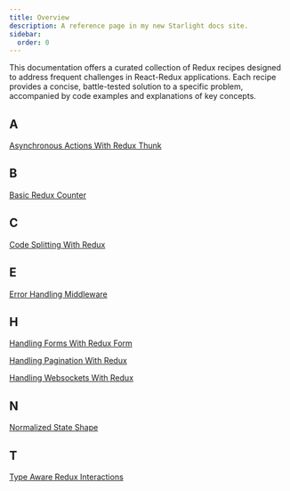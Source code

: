 ```yaml
---
title: Overview
description: A reference page in my new Starlight docs site.
sidebar:
  order: 0
---
```


This documentation offers a curated collection of Redux recipes designed to address frequent challenges in React-Redux applications. Each recipe provides a concise, battle-tested solution to a specific problem, accompanied by code examples and explanations of key concepts.

## A 
[Asynchronous Actions With Redux Thunk](/react/redux-recipes/asynchronous-actions-with-redux-thunk/)

## B 
[Basic Redux Counter](/react/redux-recipes/basic-redux-counter/)

## C 
[Code Splitting With Redux](/react/redux-recipes/code-splitting-with-redux/)

## E 
[Error Handling Middleware](/react/redux-recipes/error-handling-middleware/)

## H 
[Handling Forms With Redux Form](/react/redux-recipes/handling-forms-with-redux-form/)

[Handling Pagination With Redux](/react/redux-recipes/handling-pagination-with-redux/)

[Handling Websockets With Redux](/react/redux-recipes/handling-websockets-with-redux/)

## N 
[Normalized State Shape](/react/redux-recipes/normalized-state-shape/)

## T 
[Type Aware Redux Interactions](/react/redux-recipes/type-aware-redux-interactions/)

